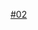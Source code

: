 {{鐵道路線|lua=1|铁道系统=武汉地铁
|模板名稱=武汉轨道交通2号线
|名稱={{whmetrologo|logoxl}} [[武汉轨道交通2号线]]
|代表色={{武汉地铁颜色|2|s}}
|背景顏色=#FFFFFF
|車站列表= 天河机场 ~ 航空总部 ~ 宋家岗 ~ 巨龙大道 ~ 盘龙城 ~ 宏图大道 ~ 常青城 ~ 金银潭 ~ 常青花园 ~ 长港路 ~ 汉口火车站 ~ 范湖 ~ 王家墩东  ~ 青年路 ~ 中山公园 ~ 循礼门 ~ 江汉路 ~ 积玉桥 ~ 螃蟹岬 ~ 小龟山 ~ 洪山广场~ 中南路 ~ 宝通寺 ~ 街道口 ~ 广埠屯 ~ 虎泉 ~ 杨家湾 ~ 光谷广场 ~ 珞雄路 ~ 华中科技大学 ~ 光谷大道 ~ 佳园路 ~ 武汉东站 ~ 黄龙山路 ~ 金融港北 ~ 秀湖 ~ 藏龙东街 ~ 佛祖岭
}}<noinclude>
[[Category:武汉地铁模板|#02]]
</noinclude>